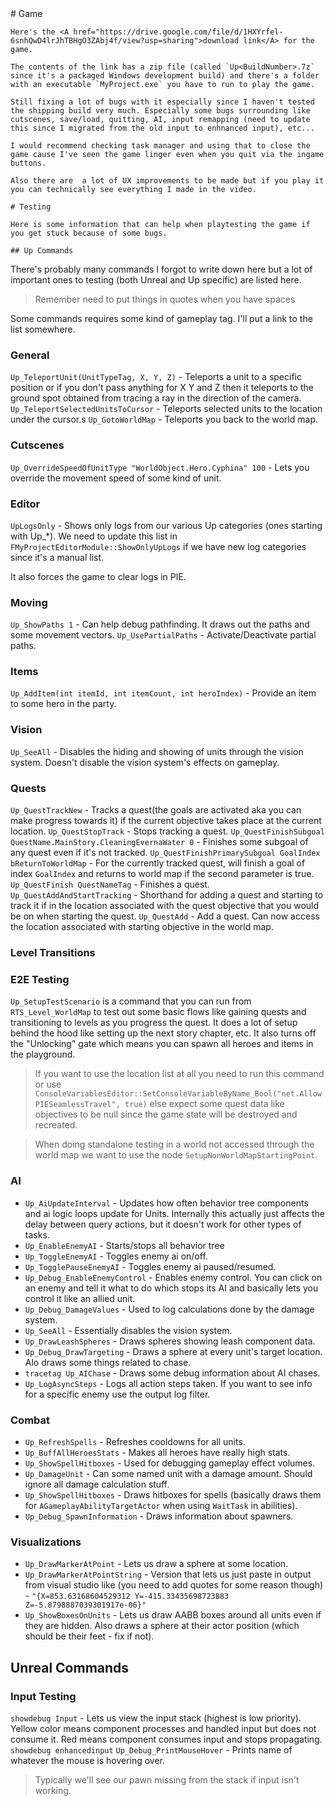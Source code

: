 
<main>
  <div class="m-2 mdx-content">
    # Game
    
    Here's the <A href="https://drive.google.com/file/d/1HXYrfel-6snhQwD4lrJhTBHgO3ZAbj4f/view?usp=sharing">download link</A> for the game.

    The contents of the link has a zip file (called `Up<BuildNumber>.7z` since it's a packaged Windows development build) and there's a folder with an executable `MyProject.exe` you have to run to play the game.

    Still fixing a lot of bugs with it especially since I haven't tested the shipping build very much. Especially some bugs surrounding like cutscenes, save/load, quitting, AI, input remapping (need to update this since I migrated from the old input to enhnanced input), etc...

    I would recommend checking task manager and using that to close the game cause I've seen the game linger even when you quit via the ingame buttons.

    Also there are  a lot of UX improvements to be made but if you play it you can technically see everything I made in the video.

    # Testing

    Here is some information that can help when playtesting the game if you get stuck because of some bugs.

    ## Up Commands

There's probably many commands I forgot to write down here but a lot of important ones to testing (both Unreal and Up specific) are listed here.

> Remember need to put things in quotes when you have spaces

Some commands requires some kind of gameplay tag. I'll put a link to the list somewhere.

### General
`Up_TeleportUnit(UnitTypeTag, X, Y, Z)` - Teleports a unit to a specific position or if you don't pass anything for X Y and Z then it teleports to the ground spot obtained from tracing a ray in the direction of the camera.
`Up_TeleportSelectedUnitsToCursor` - Teleports selected units to the location under the cursor.s
`Up_GotoWorldMap` - Teleports you back to the world map.

### Cutscenes
`Up_OverrideSpeedOfUnitType "WorldObject.Hero.Cyphina" 100` - Lets you override the movement speed of some kind of unit.

### Editor
`UpLogsOnly` - Shows only logs from our various Up categories (ones starting with Up_*). We need to update this list in `FMyProjectEditorModule::ShowOnlyUpLogs` if we have new log categories since it's a manual list.

It also forces the game to clear logs in PIE.

### Moving
`Up_ShowPaths 1` - Can help debug pathfinding. It draws out the paths and some movement vectors.
`Up_UsePartialPaths` - Activate/Deactivate partial paths.

### Items

`Up_AddItem(int itemId, int itemCount, int heroIndex)` - Provide an item to some hero in the party.

### Vision

`Up_SeeAll` - Disables the hiding and showing of units through the vision system. Doesn't disable the vision system's effects on gameplay.

### Quests

`Up_QuestTrackNew` - Tracks a quest(the goals are activated aka you can make progress towards it) if the current objective takes place at the current location.
`Up_QuestStopTrack` - Stops tracking a quest.
`Up_QuestFinishSubgoal QuestName.MainStory.CleaningEvernaWater 0` - Finishes some subgoal of any quest even if it's not tracked.
`Up_QuestFinishPrimarySubgoal GoalIndex bReturnToWorldMap` - For the currently tracked quest, will finish a goal of index `GoalIndex` and returns to world map if the second parameter is true.
`Up_QuestFinish QuestNameTag` - Finishes a quest. 
`Up_QuestAddAndStartTracking` - Shorthand for adding a quest and starting to track it if in the location associated with the quest objective that you would be on when starting the quest.
`Up_QuestAdd` - Add a quest. Can now access the location associated with starting objective in the world map.

### Level Transitions

### E2E Testing
`Up_SetupTestScenario` is a command that you can run from `RTS_Level_WorldMap` to test out some basic flows like gaining quests and transitioning to levels as you progress the quest. It does a lot of setup behind the hood like setting up the next story chapter, etc. It also turns off the "Unlocking" gate which means you can spawn all heroes and items in the playground.

>If you want to use the location list at all you need to run this command or use `ConsoleVariablesEditor::SetConsoleVariableByName_Bool("net.AllowPIESeamlessTravel", true)` else expect some quest data like objectives to be null since the game state will be destroyed and recreated.

>When doing standalone testing in a world not accessed through the world map we want to use the node `SetupNonWorldMapStartingPoint`.

### AI
* `Up_AiUpdateInterval` - Updates how often behavior tree components and ai logic loops update for Units. Internally this actually just affects the delay between query actions, but it doesn't work for other types of tasks.
* `Up_EnableEnemyAI` - Starts/stops all behavior tree
* `Up_ToggleEnemyAI` - Toggles enemy ai on/off.
* `Up_TogglePauseEnemyAI` - Toggles enemy ai paused/resumed.
* `Up_Debug_EnableEnemyControl` - Enables enemy control. You can click on an enemy and tell it what to do which stops its AI and basically lets you control it like an allied unit.
* `Up_Debug_DamageValues` - Used to log calculations done by the damage system.
* `Up_SeeAll` - Essentially disables the vision system.
* `Up_DrawLeashSpheres` - Draws spheres showing leash component data.
* `Up_Debug_DrawTargeting` - Draws a sphere at every unit's target location. Alo draws some things related to chase.
* `tracetag Up_AIChase` - Draws some debug information about AI chases.
* `Up_LogAsyncSteps` - Logs all action steps taken. If you want to see info for a specific enemy use the output log filter.

### Combat
* `Up_RefreshSpells` - Refreshes cooldowns for all units.
* `Up_BuffAllHeroesStats` - Makes all heroes have really high stats.
* `Up_ShowSpellHitboxes` - Used for debugging gameplay effect volumes.
* `Up_DamageUnit` - Can some named unit with a damage amount. Should ignore all damage calculation stuff.
* `Up_ShowSpellHitboxes` - Draws hitboxes for spells (basically draws them for `AGameplayAbilityTargetActor` when using `WaitTask` in abilities).
* `Up_Debug_SpawnInformation` - Draws information about spawners.

### Visualizations
* `Up_DrawMarkerAtPoint` - Lets us draw a sphere at some location.
* `Up_DrawMarkerAtPointString` - Version that lets us just paste in output from visual studio like (you need to add quotes for some reason though) - `"{X=853.63168604529312 Y=-415.33435698723883 Z=-5.8798887039301917e-06}"`
* `Up_ShowBoxesOnUnits` - Lets us draw AABB boxes around all units even if they are hidden. Also draws a sphere at their actor position (which should be their feet - fix if not).

## Unreal Commands

### Input Testing
`showdebug Input` - Lets us view the input stack (highest is low priority). Yellow color means component processes and handled input but does not consume it. Red means component consumes input and stops propagating.
`showdebug enhancedinput`
`Up_Debug_PrintMouseHover` - Prints name of whatever the mouse is hovering over.


>Typically we'll see our pawn missing from the stack if input isn't working.
  </div>
</main>
